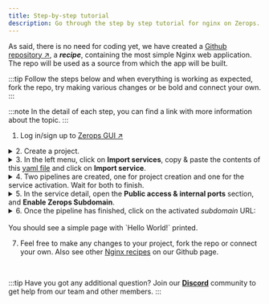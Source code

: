 ```yaml
---
title: Step-by-step tutorial
description: Go through the step by step tutorial for nginx on Zerops.
---
```



As said, there is no need for coding yet, we have created a [Github repository ↗](https://github.com/zeropsio/recipe-php-hello-world), a **_recipe_**, containing the most simple Nginx web application. The repo will be used as a source from which the app will be built.

:::tip
Follow the steps below and when everything is working as expected, fork the repo, try making various changes or be bold and connect your own.
:::

:::note
In the detail of each step, you can find a link with more information about the topic.
:::

1. Log in/sign up to [Zerops GUI ↗](https://app.zerops.io)

<details>
  <summary>2. Create a project.</summary>
  <p>
    Learn more about <a href="/features/infrastructure#projects">projects</a> in
    Zerops. See how to <a href="/nginx/how-to/create#create-a-project-description-file">import</a> a whole project into Zerops.
  </p>
</details>

<details>
  <summary>
    3. In the left menu, click on <b>Import services</b>, copy & paste the
    contents of this <a href="https://github.com/zeropsio/recipe-php-hello-world/blob/main/import-service/description.yaml">yaml file</a> and click on <b>Import service</b>.
  </summary>
  <p>
    Learn more about <a href="/features/infrastructure#services--containers">services</a> in Zerops and how to <a href="/nginx/how-to/create#add-nginx-service-to-an-existing-project">import a service</a> to an existing project.
  </p>
  <p>
    The yaml file includes a `buildFromGit` directive, which ensures
    a one-time build from Git repository source. See how to connect a <a href="/references/github-integration">Github</a> or <a href="/references/github-integration">Gitlab</a> repository to be able to
    trigger automatic builds & deploys.
  </p>
</details>

<details>
  <summary>4. Two pipelines are created, one for project creation and one for the service activation. Wait for both to finish.</summary>
  <p>
  Learn more about how the pipelines can be <a href="/nginx/how-to/trigger-pipeline">triggered</a> and about <a href="/nginx/how-to/build-process">build</a> and <a href="/nginx/how-to/deploy-process">deploy</a> processes of a Nginx application in Zerops.

Learn more about how to access <a href="/nginx/how-to/logs#build-log">build log</a> of your Nginx static service in Zerops.

  </p>
</details>

<details>
  <summary>
    5. In the service detail, open the <b>Public access & internal ports</b> section, and <b>Enable Zerops Subdomain</b>.
  </summary>
  <p>
    Learn more about how to <a href="/nginx/how-to/access">access</a> your Nginx
    static service in Zerops.
  </p>
</details>

<details>
  <summary>6. Once the pipeline has finished, click on the activated <i>subdomain</i> URL:<br/><br/> You should see a simple page with `Hello World!` printed.</summary>
  <p>
  Congratulations! You have created your first application in Zerops, and we hope to see your own projects soon.

For now, check out other features, such as <a href="/nginx/how-to/env-variables">environment variables</a>, <a href="/nginx/how-to/logs#runtime-log">runtime log</a> and <a href="/nginx/how-to/scaling">scaling</a>.

  </p>
</details>

7. Feel free to make any changes to your project, fork the repo or connect your own. Also see other <a href="https://github.com/zeropsio?q=nginx&type=all&language=&sort=">Nginx recipes</a> on our Github page.

<p>&nbsp;</p>

:::tip
Have you got any additional question? Join our **[Discord](https://discord.com/invite/WDvCZ54)** community to get help from our team and other members.
:::
